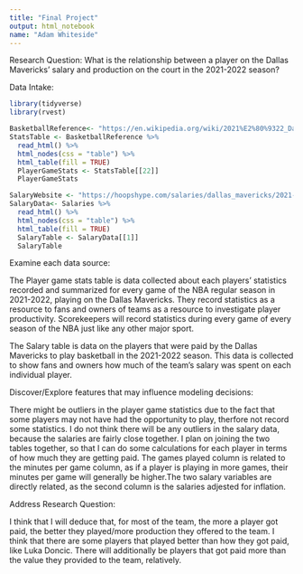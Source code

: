 ```yaml
---
title: "Final Project"
output: html_notebook
name: "Adam Whiteside"
---
```

Research Question:
What is the relationship between a player on the Dallas Mavericks' salary and production on the court in the 2021-2022 season?

Data Intake:
```r
library(tidyverse)
library(rvest)

BasketballReference<- "https://en.wikipedia.org/wiki/2021%E2%80%9322_Dallas_Mavericks_season"
StatsTable <- BasketballReference %>%
  read_html() %>%
  html_nodes(css = "table") %>%
  html_table(fill = TRUE)
  PlayerGameStats <- StatsTable[[22]]
  PlayerGameStats
```
```r
SalaryWebsite <- "https://hoopshype.com/salaries/dallas_mavericks/2021-2022/"
SalaryData<- Salaries %>%
  read_html() %>%
  html_nodes(css = "table") %>%
  html_table(fill = TRUE)
  SalaryTable <- SalaryData[[1]]
  SalaryTable
```
Examine each data source:

The Player game stats table is data collected about each players' statistics recorded and summarized for every game of the NBA regular season in 2021-2022, playing on the Dallas Mavericks. They record statistics as a resource to fans and owners of teams as a resource to investigate player productivity. Scorekeepers will record statistics during every game of every season of the NBA just like any other major sport.

The Salary table is data on the players that were paid by the Dallas Mavericks to play basketball in the 2021-2022 season. This data is collected to show fans and owners how much of the team's salary was spent on each individual player.


Discover/Explore features that may influence modeling decisions:

There might be outliers in the player game statistics due to the fact that some players may not have had the opportunity to play, therfore not record some statistics. I do not think there will be any outliers in the salary data, because the salaries are fairly close together. I plan on joining the two tables together, so that I can do some calculations for each player in terms of how much they are getting paid. The games played column is related to the minutes per game column, as if a player is playing in more games, their minutes per game will generally be higher.The two salary variables are directly related, as the second column is the salaries adjested for inflation.

Address Research Question:

I think that I will deduce that, for most of the team, the more a player got paid, the better they played/more production they offered to the team. I think that there are some players that played better than how they got paid, like Luka Doncic. There will additionally be players that got paid more than the value they provided to the team, relatively.

